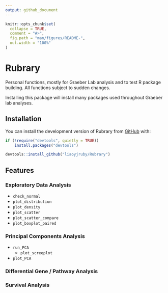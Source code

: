 ```yaml
---
output: github_document
---
```


<!-- README.md is generated from README.Rmd. Please edit that file -->

```r
knitr::opts_chunk$set(
  collapse = TRUE,
  comment = "#>",
  fig.path = "man/figures/README-",
  out.width = "100%"
)
```

# Rubrary

<!-- badges: start -->

<!-- badges: end -->

Personal functions, mostly for Graeber Lab analysis and to test R package building. All functions subject to sudden changes.

Installing this package will install many packages used throughout Graeber lab analyses.

## Installation

You can install the development version of Rubrary from [GitHub](https://github.com/) with:

``` r
if (!require("devtools", quietly = TRUE))
    install.packages("devtools")

devtools::install_github("liaoyjruby/Rubrary")
```

## Features

### Exploratory Data Analysis

-   `check_normal`
-   `plot_distribution`
-   `plot_density`
-   `plot_scatter`
-   `plot_scatter_compare`
-   `plot_boxplot_paired`

### Principal Components Analysis

-   `run_PCA`
    -   `plot_screeplot`
-   `plot_PCA`

### Differential Gene / Pathway Analysis

### Survival Analysis
